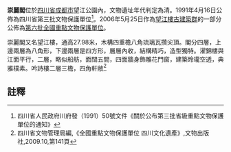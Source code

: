 {{msg:四川省文物保護單位
|名稱 = 崇麗閣
|編號 = 55
|圖片 = 崇麗樓.jpg
|級別 = S3
|分類 = 
|時代 = [[清代|清代]]
|地点 = [[四川省|四川省]][[成都市|成都市]]望江公園內
|坐標 =
|登錄 = 1991年4月16日
}}
{{msg:四川省文物保護單位
|名稱 = 望江樓古建築群-崇麗閣
|編號 = 717
|圖片 = Wangjianglou-Tower.jpg
|級別 = 106
|分類 = 
|時代 = [[清代|清代]]
|地点 = [[四川省|四川省]][[成都市|成都市]]
|坐標 =
|登錄 = 2006年5月25日
}}
'''崇麗閣'''位於[[四川省|四川省]][[成都市|成都市]]望江公園內，文物遺址年代判定為清。1991年4月16日公佈為四川省第三批文物保護單位<ref>四川省人民政府川府發（1991）50號文件《關於公布第三批省級重點文物保護單位的通知》</ref>。2006年5月25日作為[[望江樓古建築群|望江樓古建築群]]的一部分公佈為[[第六批全國重點文物保護單位|第六批全國重點文物保護單位]]。

崇麗閣又名望江樓，通高27.98米，木構四重檐八角琉璃瓦攢尖頂。閣分四層，上邊兩層為八角形，下邊兩層是四方形，層層內收，結構精巧，造型獨特。濯錦樓與江面平行，二層，略似船舫，面闊五間，四面牆身飾雕花門窗，建築玲瓏空透，典雅樸素。吟詩樓二層三檐，四角軒敞<ref>四川省文物管理局編,《全國重點文物保護單位 四川文化遺產》,文物出版社,2009.10,第141頁</ref>

==註釋==
{{reflist}}
{{文物保護單位小作品}}